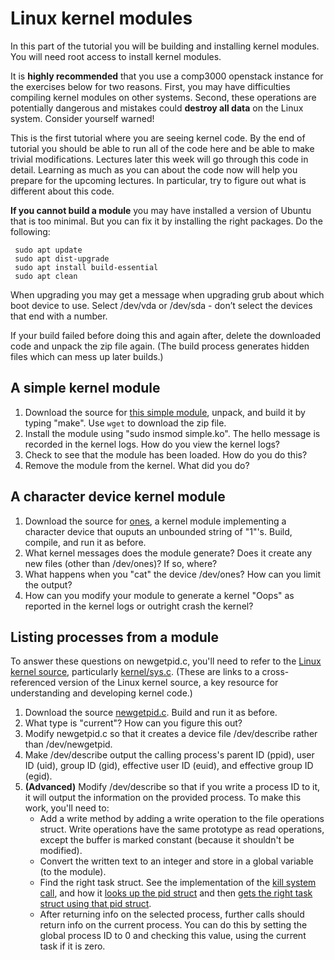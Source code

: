 =Linux kernel modules=

In this part of the tutorial you will be building and installing kernel modules.  You will need root access to install kernel modules.

It is '''highly recommended''' that you use a comp3000 openstack instance for the exercises below for two reasons.  First, you may have difficulties compiling kernel modules on other systems.  Second, these operations are potentially dangerous and mistakes could '''destroy all data''' on the Linux system.  Consider yourself warned!

This is the first tutorial where you are seeing kernel code.  By the end of tutorial you should be able to run all of the code here and be able to make trivial modifications.  Lectures later this week will go through this code in detail.  Learning as much as you can about the code now will help you prepare for the upcoming lectures.  In particular, try to figure out what is different about this code.

'''If you cannot build a module''' you may have installed a version of Ubuntu that is too minimal.  But you can fix it by installing the right packages.  Do the following:
  sudo apt update
  sudo apt dist-upgrade
  sudo apt install build-essential
  sudo apt clean
When upgrading you may get a message when upgrading grub about which boot device to use.  Select /dev/vda or /dev/sda - don’t select the devices that end with a number.

If your build failed before doing this and again after, delete the downloaded code and unpack the zip file again.  (The build process generates hidden files which can mess up later builds.)

==A simple kernel module==

# Download the source for [http://homeostasis.scs.carleton.ca/~soma/os-2015f/code/simple.zip this simple module], unpack, and build it by typing "make". Use <code>wget</code> to download the zip file.
# Install the module using "sudo insmod simple.ko".  The hello message is recorded in the kernel logs.  How do you view the kernel logs?
# Check to see that the module has been loaded.  How do you do this?
# Remove the module from the kernel.  What did you do?

==A character device kernel module==

# Download the source for [http://homeostasis.scs.carleton.ca/~soma/os-2015f/code/ones.zip ones], a kernel module implementing a character device that ouputs an unbounded string of "1"'s.  Build, compile, and run it as before.
# What kernel messages does the module generate?  Does it create any new files (other than /dev/ones)?  If so, where?
# What happens when you "cat" the device /dev/ones?  How can you limit the output?
# How can you modify your module to generate a kernel "Oops" as reported in the kernel logs or outright crash the kernel?

==Listing processes from a module==

To answer these questions on newgetpid.c, you'll need to refer to the [https://elixir.bootlin.com/linux/latest/source Linux kernel source], particularly [https://elixir.bootlin.com/linux/latest/source/kernel/sys.c kernel/sys.c].  (These are links to a cross-referenced version of the Linux kernel source, a key resource for understanding and developing kernel code.)

# Download the source [http://homeostasis.scs.carleton.ca/~soma/os-2017f/code/lec16/newgetpid.zip newgetpid.c].  Build and run it as before.
# What type is "current"?  How can you figure this out?
# Modify newgetpid.c so that it creates a device file /dev/describe rather than /dev/newgetpid.
# Make /dev/describe output the calling process's parent ID (ppid), user ID (uid), group ID (gid), effective user ID (euid), and effective group ID (egid).
# '''(Advanced)''' Modify /dev/describe so that if you write a process ID to it, it will output the information on the provided process.  To make this work, you'll need to:
#* Add a write method by adding a write operation to the file operations struct. Write operations have the same prototype as read operations, except the buffer is marked constant (because it shouldn't be modified).
#* Convert the written text to an integer and store in a global variable (to the module).
#* Find the right task struct.  See the implementation of the [http://elixir.free-electrons.com/linux/v4.4.83/source/kernel/signal.c#L2855 kill system call], and how it [http://elixir.free-electrons.com/linux/v4.4.83/source/kernel/signal.c#L1388 looks up the pid struct] and then [http://elixir.free-electrons.com/linux/v4.4.83/source/kernel/signal.c#L1303 gets the right task struct using that pid struct].
#* After returning info on the selected process, further calls should return info on the current process.  You can do this by setting the global process ID to 0 and checking this value, using the current task if it is zero.


